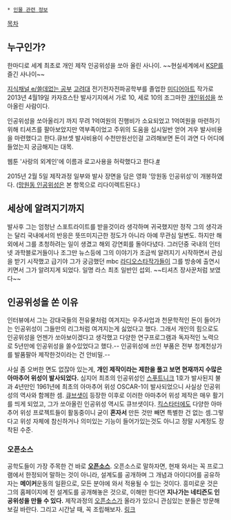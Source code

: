  * [[인물 관련 정보]]

[[목차]]



== 누구인가? ==

한마디로 세계 최초로 개인 제작 인공위성을 쏘아 올린 사나이. ~~현실세계에서 [[KSP]]를 즐긴 사나이~~

[http://tvpot.daum.net/v/va302MADmypMMDMe5qASD55 지식채널 e/쓸데없는 공부]
[[고려대]] 전기전자전파공학부를 졸업한 [[미디어아트]] 작가로 2013년 4월19일 카자흐스탄 발사기지에서 가로 10, 세로 10의 조그마한 [[개인]][[위성]]을 쏘아올린 사람이다.

인공위성을 쏘아올리기 까지 무려 1억여원의 진행비가 소요되었고 1억여원을 마련하기 위해 티셔츠를 팔아보았지만 역부족이었고 주위의 도움을 십시일반 얻어 겨우 발사비용을 마련했다고 한다.큐브셋 발사비용이 수천만원선인걸 고려해보면 돈이 과연 다 어디에 들었는지 궁금해지는 대목. 

웹툰 '사랑의 외계인'에 이름과 로고사용을 허락했다고 한다.[http://comic.naver.com/webtoon/detail.nhn?titleId=537991&no=33&weekday=fri #]

2015년 2월 5일 제작과정 일부와 발사 장면을 담은 영화 '망원동 인공위성'이 개봉하였다. ([[망원동 인공위성]]은 본 항목으로 리다이렉트된다.) 


== 세상에 알려지기까지 ==
발사후 그는 엄청난 스포트라이트를 받을것이라 생각하며 귀국했지만 정작 그의 생각과는 달리 국내에서의 반응은 뜻뜨미지근한 정도가 아니라 아예 무관심 일변도. 하지만 해외에서 그를 초청하려는 일이 생겼고 해외 강연회를 돌아다녔다. 그러던중 국내의 인터넷 과학블로거들이나 조그만 뉴스등에 그의 이야기가 조금씩 알려지기 시작하면서 관심을 받기 시작했고 급기야 그가 궁금했던 mbc [[라디오스타]]작가들이 그를 방송에 출연시키면서 그가 알려지게 되었다. 일명 라스 최초 일반인 섭외. ~~티셔츠 장사꾼처럼 보였다~~

== 인공위성을 쏜 이유 ==
인터뷰에서 그는 강대국들의 전유물처럼 여겨지는 우주사업과 천문학적인 돈이 들어가는 인공위성이 그들만의 리그처럼 여겨지는게 싫었다고 했다. 그래서 개인의 힘으로도 인공위성을 언젠가 쏘아보이겠다고 생각했고 다양한 연구프로그램과 독자적인 노력으로 5년만에 인공위성을 쏠수있었다고 했다.-- 인공위성에 쓰인 부품은 전부 청계천상가를 발품팔아 제작한것이라는 건 안비밀.--

사실 좀 오버한 면도 없잖아 있는게, '''개인 제작이라는 제한을 풀고 보면 현재까지 수많은 아마추어 위성이 발사되었다.''' 심지어 최초의 인공위성인 [[스푸트니크]] 1호가 발사된지 불과 4년만인 1961년에 최초의 아마추어 위성 OSCAR-1이 발사되었으니 사실상 인공위성의 역사와 함께한 셈. [[큐브샛]]이 등장한 이후로 이러한 아마추어 위성 제작은 매우 활기를 띄게 되었고, 그가 쏘아올린 인공위성 역시도 큐브샛이다. [[킥스타터]]에도 다양한 아마추어 위성 프로젝트들이 활동중이니 굳이 '''혼자서''' 만든 것만 빼면 특별한 건 없는 셈.그렇다고 위성 자체에 참신하거나 의미있는 기능이 들어가있는것도 아니고 정말 시계정도 장착된 수준.

=== '''오픈소스''' ===
공학도들이 가장 주목한 건 바로 '''[[오픈소스]]'''. 오픈소스로 말하자면, 현재 와서는 꼭 프로그램에서 한정되어 말하는 것이 아니라, 설계도를 공개하며 그 개념과 아이디어를 공유하자는 '''메이커'''운동의 일환으로, 모든 분야에 와서 적용될 수 있는 것이다. 흥미로운 것은 그의 홈페이지에 전 설계도를 공개해놓은 것으로, 이해만 한다면 '''지나가는 네티즌도 인공위성을 만들 수 있다.'''  제작과정의 [[오픈소스]]가 올라가 있으니 관심있는 분들은 방문해 보길 바란다. 그리고 시간날 때, 꼭 조립해보자.
[http://opensat.cc/kr/ 링크]
